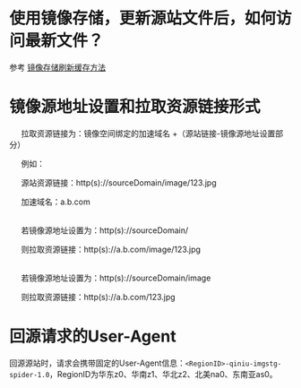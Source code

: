 # 使用镜像存储，更新源站文件后，如何访问最新文件？
参考 [镜像存储刷新缓存方法](/fusion/kb/4215) 

# 镜像源地址设置和拉取资源链接形式  

&ensp;&ensp;&ensp;拉取资源链接为：镜像空间绑定的加速域名 +（源站链接-镜像源地址设置部分）

&ensp;&ensp;&ensp;例如：


&ensp;&ensp;&ensp;源站资源链接：http(s)://sourceDomain/image/123.jpg

&ensp;&ensp;&ensp;加速域名：a.b.com

<br/>
&ensp;&ensp;&ensp;若镜像源地址设置为：http(s)://sourceDomain/

&ensp;&ensp;&ensp;则拉取资源链接：http(s)://a.b.com/image/123.jpg

<br/>
&ensp;&ensp;&ensp;若镜像源地址设置为：http(s)://sourceDomain/image

&ensp;&ensp;&ensp;则拉取资源链接：http(s)://a.b.com/123.jpg


# 回源请求的User-Agent

回源源站时，请求会携带固定的User-Agent信息：`<RegionID>-qiniu-imgstg-spider-1.0`，RegionID为华东z0、华南z1、华北z2、北美na0、东南亚as0。

